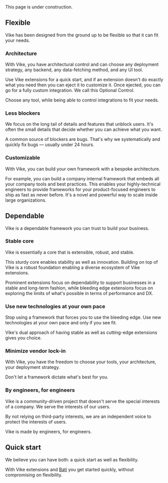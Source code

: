 
<Link href="#flexible" /><br/>
<Link href="#dependable" /><br/>
<Link href="#quick-start" />

<Construction>This page is under construction.</Construction>


## Flexible

Vike has been designed from the ground up to be flexible so that it can fit your needs.

### Architecture

With Vike, you have architectural control and can choose any deployment strategy, any backend, any data-fetching method, and any UI tool.

Use <Link href="/extensions">Vike extensions</Link> for a quick start, and if an extension doesn't do exactly what you need then you can eject it to customize it. Once ejected, you can go for a fully custom integration. We call this <Link href="/optional-control">Optional Control</Link>.

Choose any tool, while being able to control integrations to fit your needs.

### Less blockers

We focus on the long tail of details and features that unblock users. It's often the small details that decide whether you can achieve what you want.

A common source of blockers are bugs. That's why we systematically and quickly fix bugs &mdash; usually under 24 hours.

### Customizable

With Vike, you can build your own framework with a bespoke architecture.

For example, you can build a company internal framework that embeds all your company tools and best practices. This enables your highly-technical engineers to provide frameworks for your product-focused engineers to ship as fast as never before. It's a novel and powerful way to scale inside large organizations.


## Dependable

Vike is a dependable framework you can trust to build your business.

### Stable core

Vike is essentially a core that is extensible, robust, and stable.

This sturdy core enables stability as well as innovation. Building on top of Vike is a robust foundation enabling a diverse ecosystem of <Link href="/extensions">Vike extensions</Link>.

Prominent extensions focus on dependability to support businesses in a stable and long-term fashion, while bleeding edge extensions focus on exploring the limits of what's possible in terms of performance and DX.

### Use new technologies at your own pace

Stop using a framework that forces you to use the bleeding edge. Use new technologies at your own pace and only if you see fit.

Vike's dual approach of having stable as well as cutting-edge extensions gives you choice.

### Minimize vendor lock-in

With Vike, you have the freedom to choose your tools, your architecture, your deployment strategy.

Don't let a framework dictate what's best for you.

### By engineers, for engineers

Vike is a community-driven project that doesn't serve the special interests of a company. We serve the interests of our users.

By not relying on third-party interests, we are an independent voice to protect the interests of users.

Vike is made by engineers, for engineers.

## Quick start

We believe you can have both: a quick start as well as flexibility.

With <Link href="/extensions">Vike extensions</Link> and [Bati](https://batijs.dev) you get started quickly, without compromising on flexibility.
